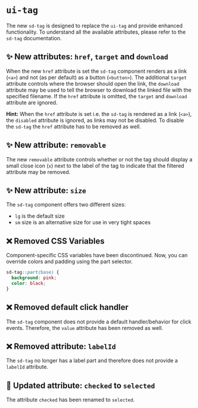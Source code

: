 # `ui-tag`

The new `sd-tag` is designed to replace the `ui-tag` and provide enhanced functionality. To understand all the available attributes, please refer to the `sd-tag` documentation.

## ✨ New attributes: `href`, `target` and `download`

When the new `href` attribute is set the `sd-tag` component renders as a link (`<a>`) and not (as per default) as a button (`<button>`). The additional `target` attribute controls where the browser should open the link, the `download` attribute may be used to tell the browser to download the linked file with the specified filename. If the `href` attribute is omitted, the `target` and `download` attribute are ignored.

**Hint:** When the `href` attribute is set i.e. the `sd-tag` is rendered as a link (`<a>`), the `disabled` attribute is ignored, as links may not be disabled. To disable the `sd-tag` the `href` attribute has to be removed as well.

## ✨ New attribute: `removable`

The new `removable` attribute controls whether or not the tag should display a small close icon (`x`) next to the label of the tag to indicate that the filtered attribute may be removed.

## ✨ New attribute: `size`

The `sd-tag` component offers two different sizes:

- `lg` is the default size
- `sm` size is an alternative size for use in very tight spaces

## ❌ Removed CSS Variables

Component-specific CSS variables have been discontinued. Now, you can override colors and padding using the part selector.

```css
sd-tag::part(base) {
  background: pink;
  color: black;
}
```

## ❌ Removed default click handler

The `sd-tag` component does not provide a default handler/behavior for click events. Therefore, the `value` attribute has been removed as well.

## ❌ Removed attribute: `labelId`

The `sd-tag` no longer has a label part and therefore does not provide a `labelId` attribute.

## 🔀 Updated attribute: `checked` to `selected`

The attribute `checked` has been renamed to `selected`.
